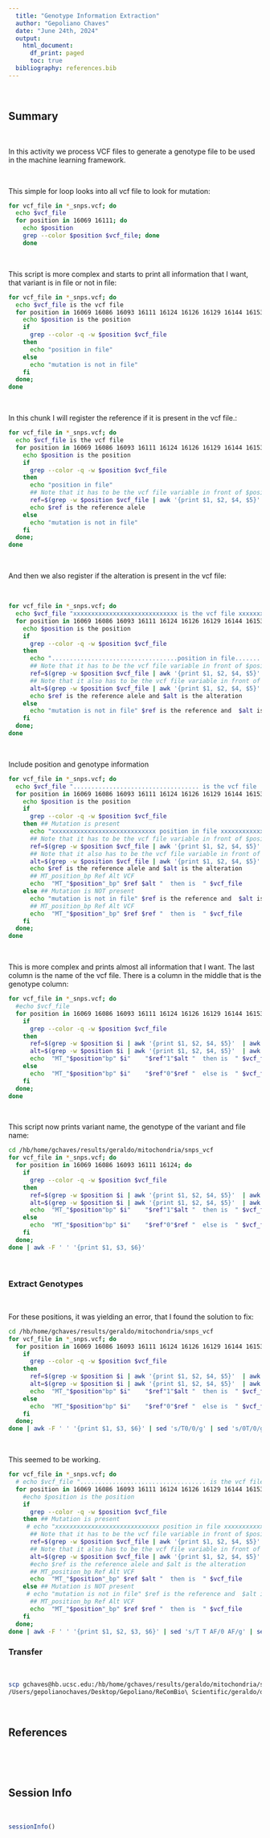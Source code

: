 ```yaml
---
  title: "Genotype Information Extraction"
  author: "Gepoliano Chaves"
  date: "June 24th, 2024"
  output:
    html_document:
      df_print: paged
      toc: true
  bibliography: references.bib
---
```


\

## Summary

\

In this activity we process VCF files to generate a genotype file to be used in the machine learning framework.

\


This simple for loop looks into all vcf file to look for mutation:

```bash
for vcf_file in *_snps.vcf; do 
  echo $vcf_file
  for position in 16069 16111; do
    echo $position
    grep --color $position $vcf_file; done
    done
```

\

This script is more complex and starts to print all information that I want, that variant is in file or not in file:

```bash
for vcf_file in *_snps.vcf; do 
  echo $vcf_file is the vcf file
  for position in 16069 16086 16093 16111 16124 16126 16129 16144 16153 16172 16209 16222 16270 16294 16312 16327 16362; do
    echo $position is the position
    if
      grep --color -q -w $position $vcf_file
    then
      echo "position in file"
    else
      echo "mutation is not in file"
    fi
  done;
done
```

\

In this chunk I will register the reference if it is present in the vcf file.:

```bash
for vcf_file in *_snps.vcf; do 
  echo $vcf_file is the vcf file
  for position in 16069 16086 16093 16111 16124 16126 16129 16144 16153 16172 16209 16222 16270 16294 16312 16327 16362; do
    echo $position is the position
    if
      grep --color -q -w $position $vcf_file
    then
      echo "position in file"
      ## Note that it has to be the vcf file variable in front of $position:
      ref=$(grep -w $position $vcf_file | awk '{print $1, $2, $4, $5}'  | awk -F ',' '{print $1}' | awk '{print $3}') 
      echo $ref is the reference alele
    else
      echo "mutation is not in file"
    fi
  done;
done
```

\

And then we also register if the alteration is present in the vcf file:

\

```bash
for vcf_file in *_snps.vcf; do 
  echo $vcf_file "xxxxxxxxxxxxxxxxxxxxxxxxxxxxx is the vcf file xxxxxxxxxxxxxxxxxxxxxxxxxxxxx"
  for position in 16069 16086 16093 16111 16124 16126 16129 16144 16153 16172 16209 16222 16270 16294 16312 16327 16362; do
    echo $position is the position
    if
      grep --color -q -w $position $vcf_file
    then
      echo "...................................position in file..................................."
      ## Note that it has to be the vcf file variable in front of $position:
      ref=$(grep -w $position $vcf_file | awk '{print $1, $2, $4, $5}'  | awk -F ',' '{print $1}' | awk '{print $3}') 
      ## Note that it also has to be the vcf file variable in front of $position:
      alt=$(grep -w $position $vcf_file | awk '{print $1, $2, $4, $5}'  | awk -F ',' '{print $1}' | awk '{print $4}') 
      echo $ref is the reference alele and $alt is the alteration
    else
      echo "mutation is not in file" $ref is the reference and  $alt is the alteration
    fi
  done;
done
```

\

Include position and genotype information

```bash
for vcf_file in *_snps.vcf; do 
  echo $vcf_file "................................... is the vcf file ..................................."
  for position in 16069 16086 16093 16111 16124 16126 16129 16144 16153 16172 16209 16222 16270 16294 16312 16327 16362; do
    echo $position is the position
    if
      grep --color -q -w $position $vcf_file
    then ## Mutation is present
      echo "xxxxxxxxxxxxxxxxxxxxxxxxxxxxx position in file xxxxxxxxxxxxxxxxxxxxxxxxxxxxx"
      ## Note that it has to be the vcf file variable in front of $position:
      ref=$(grep -w $position $vcf_file | awk '{print $1, $2, $4, $5}'  | awk -F ',' '{print $1}' | awk '{print $3}') 
      ## Note that it also has to be the vcf file variable in front of $position:
      alt=$(grep -w $position $vcf_file | awk '{print $1, $2, $4, $5}'  | awk -F ',' '{print $1}' | awk '{print $4}') 
      echo $ref is the reference alele and $alt is the alteration
      ## MT_position_bp Ref Alt VCF
      echo  "MT_"$position"_bp" $ref $alt "  then is  " $vcf_file
    else ## Mutation is NOT present
      echo "mutation is not in file" $ref is the reference and  $alt is the NOT alteration
      ## MT_position_bp Ref Alt VCF
      echo  "MT_"$position"_bp" $ref $ref "  then is  " $vcf_file
    fi
  done;
done
```

\

This is more complex and prints almost all information that I want. The last column is the name of the vcf file. There is a column in the middle that is the genotype column:

```bash
for vcf_file in *_snps.vcf; do 
  #echo $vcf_file
  for position in 16069 16086 16093 16111 16124 16126 16129 16144 16153 16172 16209 16222 16270 16294 16312 16327 16362; do
    if
      grep --color -q -w $position $vcf_file
    then
      ref=$(grep -w $position $i | awk '{print $1, $2, $4, $5}'  | awk -F ',' '{print $1}' | awk '{print $3}') 
      alt=$(grep -w $position $i | awk '{print $1, $2, $4, $5}'  | awk -F ',' '{print $1}' | awk '{print $4}') 
      echo  "MT_"$position"bp" $i"    "$ref"1"$alt "  then is  " $vcf_file
    else
      echo  "MT_"$position"bp" $i"    "$ref"0"$ref "  else is  " $vcf_file
    fi
  done;
done
```

\

This script now prints variant name, the genotype of the variant and file name:

```bash
cd /hb/home/gchaves/results/geraldo/mitochondria/snps_vcf
for vcf_file in *_snps.vcf; do 
  for position in 16069 16086 16093 16111 16124; do
    if
      grep --color -q -w $position $vcf_file
    then
      ref=$(grep -w $position $i | awk '{print $1, $2, $4, $5}'  | awk -F ',' '{print $1}' | awk '{print $3}') 
      alt=$(grep -w $position $i | awk '{print $1, $2, $4, $5}'  | awk -F ',' '{print $1}' | awk '{print $4}') 
      echo  "MT_"$position"bp" $i"    "$ref"1"$alt "  then is  " $vcf_file
    else
      echo  "MT_"$position"bp" $i"    "$ref"0"$ref "  else is  " $vcf_file
    fi
  done;
done | awk -F ' ' '{print $1, $3, $6}'
```

\

### Extract Genotypes

\

For these positions, it was yielding an error, that I found the solution to fix:

```bash
cd /hb/home/gchaves/results/geraldo/mitochondria/snps_vcf
for vcf_file in *_snps.vcf; do 
  for position in 16069 16086 16093 16111 16124 16126 16129 16144 16153 16172 16209 16222 16270 16294 16312 16327 16362; do
    if
      grep --color -q -w $position $vcf_file
    then
      ref=$(grep -w $position $i | awk '{print $1, $2, $4, $5}'  | awk -F ',' '{print $1}' | awk '{print $3}') 
      alt=$(grep -w $position $i | awk '{print $1, $2, $4, $5}'  | awk -F ',' '{print $1}' | awk '{print $4}') 
      echo  "MT_"$position"bp" $i"    "$ref"1"$alt "  then is  " $vcf_file
    else
      echo  "MT_"$position"bp" $i"    "$ref"0"$ref "  else is  " $vcf_file
    fi
  done;
done | awk -F ' ' '{print $1, $3, $6}' | sed 's/T0/0/g' | sed 's/0T/0/g' | sed 's/T1C/1/g' > genotypes3.txt
```

\

This seemed to be working.

```bash
for vcf_file in *_snps.vcf; do 
  # echo $vcf_file "................................... is the vcf file ..................................."
  for position in 16069 16086 16093 16111 16124 16126 16129 16144 16153 16172 16209 16222 16270 16294 16312 16327 16362; do
    #echo $position is the position
    if
      grep --color -q -w $position $vcf_file
    then ## Mutation is present
     # echo "xxxxxxxxxxxxxxxxxxxxxxxxxxxxx position in file xxxxxxxxxxxxxxxxxxxxxxxxxxxxx"
      ## Note that it has to be the vcf file variable in front of $position:
      ref=$(grep -w $position $vcf_file | awk '{print $1, $2, $4, $5}'  | awk -F ',' '{print $1}' | awk '{print $3}') 
      ## Note that it also has to be the vcf file variable in front of $position:
      alt=$(grep -w $position $vcf_file | awk '{print $1, $2, $4, $5}'  | awk -F ',' '{print $1}' | awk '{print $4}') 
      #echo $ref is the reference alele and $alt is the alteration
      ## MT_position_bp Ref Alt VCF
      echo  "MT_"$position"_bp" $ref $alt "  then is  " $vcf_file
    else ## Mutation is NOT present
     # echo "mutation is not in file" $ref is the reference and  $alt is the NOT alteration
      ## MT_position_bp Ref Alt VCF
      echo  "MT_"$position"_bp" $ref $ref "  then is  " $vcf_file
    fi
  done;
done | awk -F ' ' '{print $1, $2, $3, $6}' | sed 's/T T AF/0 AF/g' | sed 's/C C AF/0 AF/g' | sed 's/G G AF/0 AF/g' | sed 's/A A AF/0 AF/g'| sed 's/T C AF/1 AF/g' | sed 's/C T AF/1 AF/g' | sed 's/G A AF/1 AF/g'  > genotypes4.txt
```


### Transfer 

\

```bash
scp gchaves@hb.ucsc.edu:/hb/home/gchaves/results/geraldo/mitochondria/snps_vcf/genotypes4.txt \
/Users/gepolianochaves/Desktop/Gepoliano/ReComBio\ Scientific/geraldo/data/genotypes4.txt
```

\

## References

\

<div id="refs"></div>

\

## Session Info

\

```r
sessionInfo()
```